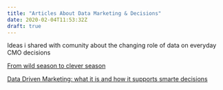 ```yaml
---
title: "Articles About Data Marketing & Decisions"
date: 2020-02-04T11:53:32Z
draft: true
---
```


Ideas i shared with comunity about the changing role of data on everyday CMO decisions

[From wild season to clever season](https://medium.com/deepmarket/from-wild-season-to-clever-season-7ae0540cb258)

[Data Driven Marketing: what it is and how it supports smarte decisions](https://medium.com/deepmarket/data-driven-marketing-what-it-is-and-how-it-supports-smarter-decisions-5520ecda92b6)
